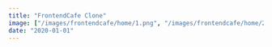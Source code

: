 ```yaml
---
title: "FrontendCafe Clone"
image: ["/images/frontendcafe/home/1.png", "/images/frontendcafe/home/2.png"]
date: "2020-01-01"
---
```


<Header
  title="FrontendCafe Clone"
  img="/images/frontendcafe/1.PNG"
  alt="FrontendCafe Picture"
/>
<List
  tec={["React"]}
  lib={["TailwindCSS", "React Modal", "React Bootstrap"]}
  year="2021"
  client="common:own-project"
  website="https://aguzzdev.github.io/react-frontendCafe-clon"
  repo="https://github.com/AguzzDev/react-frontendCafe-clon"
/>
<Galery
  imgs={[
    "/images/frontendcafe/1.PNG",
    "/images/frontendcafe/2.PNG",
    "/images/frontendcafe/3.PNG",
    "/images/frontendcafe/4.PNG",
    "/images/frontendcafe/5.PNG",
    "/images/frontendcafe/6.PNG",
  ]}
  alt="FrontendCafe Clone"
/>
